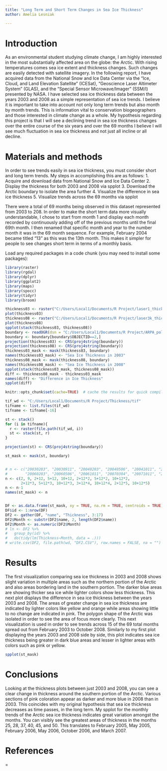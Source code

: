 ```yaml
---
title: "Long Term and Short Term Changes in Sea Ice Thickness"
author: Amelia Lesniak

---
```


# Introduction

As an environmental student studying climate change, I am highly interested in the most substantially affected area on the globe: the Arctic. With rising temperatures comes sea ice extent and thickness changes. Such changes are easily detected with satellite imagery. In the following report, I have acquired data from the National Snow and Ice Data Center via the “Ice, Cloud, and Land Elevation Satellite” (ICESat), “Geoscience Laser Altimeter System” (GLAS), and the “Special Sensor Microwave/Imager” (SSM/I) presented by NASA. I have selected sea ice thickness data between the years 2003 and 2008 as a simple representation of sea ice trends. I believe it is important to take into account not only long term trends but also month by month trends. This is information vital to conservation biogeographers and those interested in climate change as a whole. My hypothesis regarding this project is that I will see a declining trend in sea ice thickness changes over the entire course of the six years and over the 69 months I believe I will see much fluctuation in sea ice thickness and not just all incline or all decline. 



# Materials and methods

In order to see trends easily in sea ice thickness, you must consider short and long term trends. My steps in accomplishing this are as follows:
1.	Acquire and download data from National Snow and Ice Data Center
2.	Display the thickness for both 2003 and 2008 via spplot 
3.	Download the Arctic boundary to isolate the area further
4.	Visualize the difference in sea ice thickness 
5.	Visualize trends across the 69 months via spplot

There were a total of 69 months being observed in this dataset represented from 2003 to 208. In order to make the short term data more visually understandable, I chose to start from month 1 and display each month recorded by continuously adding off of the previous months until the final 69th month. I then renamed that specific month and year to the number month it was in the 69 month sequence. For example, February 2004 became titled "13" as this was the 13th month. This makes it simpler for people to see changes short term in terms of a monthly basis.





Load any required packages in a code chunk (you may need to install some packages):
```r
library(raster)
library(rgdal)
library(dplyr)
library(ggplot2)
library(maps)
library(spocc)
library(tidyr)
library(broom)
```
```r

thickness03 <- raster("C:/Users/Local1/Documents/R Project/laser1_thickness_mskd.tif")
plot(thickness03)
thickness08 <- raster("C:/Users/Local1/Documents/R Project/laser3k_thickness_mskd.tif")
plot(thickness08)
spplot(stack(thickness03, thickness08))
boundary <- readOGR(dsn = "C:/Users/Local1/Documents/R Project/ARPA_polygon",layer = "ARPA_polygon")
boundary <- boundary[boundary$OBJECTID==2,]
projection(thickness03) <- CRS(proj4string(boundary))
projection(thickness08) <- CRS(proj4string(boundary))
thickness03_mask <- mask(thickness03, boundary)
names(thickness03_mask) <- "Sea Ice Thickness in 2003"
thickness08_mask <- mask(thickness08, boundary)
names(thickness08_mask) <- "Sea Ice Thickness in 2008"
spplot(stack(thickness03_mask, thickness08_mask))
diff <- thickness08_mask - thickness03_mask
names(diff) <- "Difference in Ice Thickness"
spplot(diff)
``` 





```r


knitr::opts_chunk$set(cache=TRUE)  # cache the results for quick compiling
```


```r
tif_wd <- "C:/Users/Local1/Documents/R Project/Thickness/tif"
tifname <- list.files(tif_wd)
tifname <- tifname[-16]

st <- stack()
for (i in tifname){
  r <- raster(file.path(tif_wd, i))
  st <- stack(st, r)
}

projection(st) <- CRS(proj4string(boundary))

st_mask <- mask(st, boundary)


# n <- c("20030203", "20030911", "20040203", "20040506", "20041011", "20050203", "20050506", "20051011",
#        "20060203", "20060506", "20061011", "20070304", "20071011", "20080203", "20081010")
n <- c(2, 9, 2+12, 5+12, 10+12, 2+12*2, 5+12*2, 10+12*2,
       2+12*3, 5+12*3, 10+12*3, 3+12*4, 10+12*4, 2+12*5, 10+12*5)
n <- n-1
names(st_mask) <- n


DF <- as.data.frame(st_mask, xy = TRUE, na.rm = TRUE, centroids = TRUE)
DF$id <- 1:nrow(DF)
DF2 <- gather(DF, "name", "Thickness", 3:17)
DF2$Month <- substr(DF2$name, 2, length(DF2$name))
DF2$Month <- as.numeric(DF2$Month)
# ln <- DF2 %>%
#   group_by(id) %>%
#   do(tidy(lm(Thickness~Month, data = .)))
# write.csv(DF2, file.path(wd, "DF2.CSV"), row.names = FALSE, na = "")
```






# Results

The first visualization comparing sea ice thickness in 2003 and 2008 shows slight variation in multiple areas such as the northern portion of the Arctic and also areas bordering land in the southern portion. The darker blue areas are showing thicker sea ice while lighter colors show less thickness. 
This next plot displays the difference in sea ice thickness between the years 2003 and 2008. The areas of greater change in sea ice thickness are indicated by lighter colors like yellow and orange while areas showing little to no change are indicated in pink. The polygon shape of the Arctic was isolated in order to see the area of focus more clearly.
This next visualization is used in order to see trends across 15 of the 69 total months spread out from February 2003 to October 2008. Similarly to my first plot displaying the years 2003 and 2008 side by side, this plot indicates sea ice thickness being greater in dark blue areas and lesser in lighter areas with colors such as pink or yellow. 



```r
spplot(st_mask)
```

# Conclusions

Looking at the thickness plots between just 2003 and 2008, you can see a clear change in thickness around the southern portion of the Arctic. Various sections of pink coloration appear as darker and more blue in 2008 than in 2003. This coincides with my original hypothesis that sea ice thickness decreases as time passes, in the long term. My spplot for the monthly trends of the Arctic sea ice thickness indicates great variation amongst the months. You can visibly see the greatest areas of thickness in the months 25, 28, 37, 40, 45, and 50. This translates to February 2005, May 2005, February 2006, May 2006, October 2006, and March 2007. 

# References

=